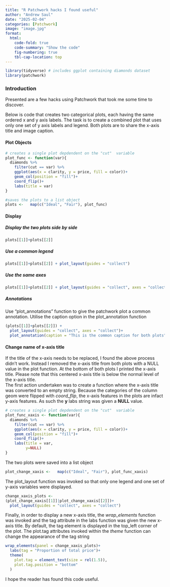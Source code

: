 ```yaml
---
title: "R Patchwork hacks I found useful"
author: "Andrew Saul"
date: "2025-02-04"
categories: [Patchwork]
image: "image.jpg"
format:    
  html:     
    code-fold: true     
    code-summary: "Show the code"     
    fig-numbering: true     
    tbl-cap-location: top 
---
```


```r
library(tidyverse) # includes ggplot containing diamonds dataset
library(patchwork)
```

### Introduction

Presented are a few hacks using Patchwork that took me some time to discover.

Below is code that creates two categorical plots, each having the same ordered x and y axis labels. The task is to create a combined plot that uses only one set of y axis labels and legend. Both plots are to share the x-axis title and image caption.

#### Plot Objects

```r
# creates a single plot depdendent on the "cut"  variable
plot_func <- function(var){
  diamonds %>% 
    filter(cut == var) %>% 
    ggplot(aes(x = clarity, y = price, fill = color))+
    geom_col(position = "fill")+
    coord_flip()+
    labs(title = var)
}

#saves the plots to a list object
plots <-   map(c("Ideal", "Fair"), plot_func)
```

#### Display

##### Display the two plots side by side

```r
plots[[1]]+plots[[2]]
```

##### Use a common legend

```r
plots[[1]]+plots[[2]] + plot_layout(guides = "collect")
```

##### Use the same axes

```r
plots[[1]]+plots[[2]] + plot_layout(guides = "collect", axes = "collect")
```

##### Annotations

Use "plot_annotations" function to give the patchwork plot a common annotation. Utilise the caption option in the plot_annotation function

```r
(plots[[1]]+plots[[2]]) + 
  plot_layout(guides = "collect", axes = "collect")+
  plot_annotation(caption = "This is the common caption for both plots")
```

#### Change name of x-axis title

If the title of the x-axis needs to be replaced, I found the above process didn't work. Instead I removed the x-axis title from both plots with a NULL value in the plot function. At the bottom of both plots I printed the x-axis title. Please note that this centered x-axis title is below the normal level of the x-axis title. <br> The first action undertaken was to create a function where the x-axis title was converted to an empty string. Because the categories of the column geom were flipped with *coord_flip*, the x-axis features in the plots are infact y-axis features. As such the **y** labs string was given a **NULL** value.

```r
# creates a single plot depdendent on the "cut"  variable
plot_func_xaxis <- function(var){
  diamonds %>% 
    filter(cut == var) %>% 
    ggplot(aes(x = clarity, y = price, fill = color))+
    geom_col(position = "fill")+
    coord_flip()+
    labs(title = var,
         y=NULL)
}
```

The two plots were saved into a list object

```r
plot_change_xaxis <-   map(c("Ideal", "Fair"), plot_func_xaxis)
```

The plot_layout function was invoked so that only one legend and one set of y-axis variables were displayed.

```r
change_xaxis_plots <- 
(plot_change_xaxis[[1]]|plot_change_xaxis[[2]])+
  plot_layout(guides = "collect", axes = "collect")
```

Finally, in order to display a new x-axis title, the *wrap_elements* function was invoked and the tag attribute in the labs function was given the new x-axis title. By default, the tag element is displayed in the top_left corner of the plot. The plot.tag attributes invoked within the *theme* function can change the appearance of the tag string

```r
wrap_elements(panel = change_xaxis_plots)+
  labs(tag = "Proportion of total price")+
  theme(
    plot.tag = element_text(size = rel(1.5)),
    plot.tag.position = "bottom"
  )
```

I hope the reader has found this code useful.
